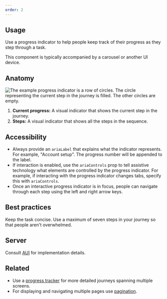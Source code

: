 ```yaml
---
order: 2
---
```


## Usage

Use a progress indicator to help people keep track of their progress as they step through a task.

This component is typically accompanied by a carousel or another UI device.

## Anatomy

![The example progress indicator is a row of circles. The circle representing the current step in the journey is filled. The other circles are empty.](images/progress-indicator-anatomy.png)

1. **Current progress:** A visual indicator that shows the current step in the journey.
2. **Steps:** A visual indicator that shows all the steps in the sequence.

## Accessibility

- Always provide an `ariaLabel` that explains what the indicator represents. For example, "Account setup". The progress number will be appended to the label.
- If interaction is enabled, use the `ariaControls` prop to tell assistive technology what elements are controlled by the progress indicator. For example, if interacting with the progress indicator changes tabs, specify this with `ariaControls`.
- Once an interactive progress indicator is in focus, people can navigate through each step using the left and right arrow keys.

## Best practices

Keep the task concise. Use a maximum of seven steps in your journey so that people aren't overwhelmed.

## Server

Consult [AUI](https://docs.atlassian.com/aui/latest/docs/progress-indicator.html) for implementation details.

## Related

- Use a [progress tracker](/components/progress-tracker) for more detailed journeys spanning multiple screens.
- For displaying and navigating multiple pages use [pagination](/components/pagination).

